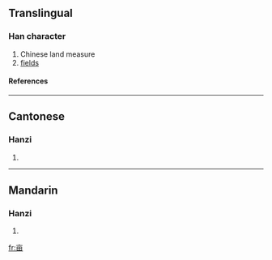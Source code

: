 {{see|畝}}<!-- may be replaced by zh-forms -->

==Translingual==
===Han character===
{{Han char|rad=亠|as=05|sn=7|four=|canj=卜田 (YW)}}
# Chinese land measure
# [[fields]]
====References====
{{Han ref|kx=0088.161|hdz=10284.020|uh=4EA9|ud=20137}}
----
==Cantonese==
===Hanzi===
{{yue-hanzi|jyut=|y=mau5}}
# {{defn|Cantonese}}
----
==Mandarin==
===Hanzi===
{{cmn-hanzi|tra=畝|pin=[[mǔ]] (mu3), [[qìng]] (qing4), [[xīn]] (xin1)|wg=mu<sup>3</sup>, ch'ing<sup>4</sup>, hsin<sup>1</sup>}}
# {{defn|Mandarin}}

[[fr:亩]]